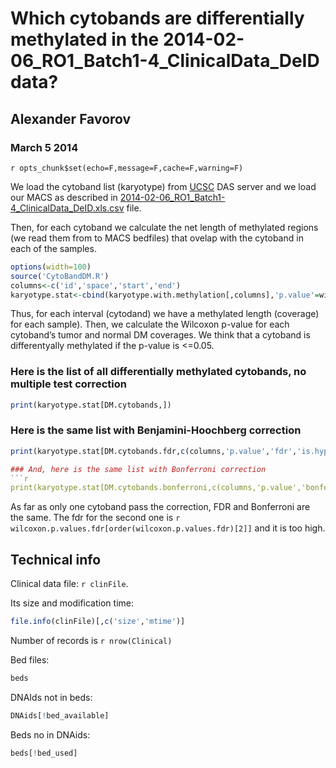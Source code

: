 Which cytobands are differentially methylated in the 2014-02-06_RO1_Batch1-4_ClinicalData_DeID data?
========================================================

Alexander Favorov  
-----------------------------------------------

### March 5 2014

`r opts_chunk$set(echo=F,message=F,cache=F,warning=F)`
<!-- cache is off, we save all the neccessary things in Rda -->

We load the cytoband list (karyotype) from <a href=http://genome.ucsc.edu/>UCSC</a> DAS server and we load our MACS as described in <a href=..\2014-02-06_RO1_Batch1-4_ClinicalData_DeID.html>2014-02-06_RO1_Batch1-4_ClinicalData_DeID.xls.csv</a> file. 

Then, for each cytoband we calculate the net length of methylated regions (we read them from to MACS bedfiles) that ovelap with the cytoband in each of the samples.

```r
options(width=100)
source('CytoBandDM.R')
columns<-c('id','space','start','end')
karyotype.stat<-cbind(karyotype.with.methylation[,columns],'p.value'=wilcoxon.p.values,'bonferroni'=wilcoxon.p.values.bonferroni,'fdr'=wilcoxon.p.values.fdr,'is.hyper'=normals.are.less.methylated)
```

Thus, for each interval (cytodand) we have a methylated length (coverage) for each sample).
Then, we calculate the Wilcoxon p-value for each cytoband's tumor and normal DM coverages.
We think that a cytoband is differentyally methylated if the p-value is <=0.05. 

### Here is the list of all differentially methylated cytobands, no multiple test correction

```r
print(karyotype.stat[DM.cytobands,])
```

### Here is the same list with Benjamini-Hoochberg correction
```r
print(karyotype.stat[DM.cytobands.fdr,c(columns,'p.value','fdr','is.hyper')])

### And, here is the same list with Bonferroni correction
```r
print(karyotype.stat[DM.cytobands.bonferroni,c(columns,'p.value','bonferroni','is.hyper')])
```
As far as only one cytoband pass the correction, FDR and Bonferroni are the same. The fdr for the second one is `r wilcoxon.p.values.fdr[order(wilcoxon.p.values.fdr)[2]]` and it is too high. 

Technical info
-------------------------------
Clinical data file: `r clinFile`.

Its size and modification time: 
```r
file.info(clinFile)[,c('size','mtime')] 
```
Number of records is `r nrow(Clinical)`

Bed files:
```r
beds
```
DNAIds not in beds:
```r
DNAids[!bed_available]
```
Beds no in DNAids:
```r
beds[!bed_used]
```

